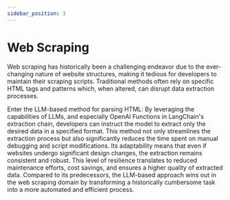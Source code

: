 ```yaml
---
sidebar_position: 3
---
```


# Web Scraping

Web scraping has historically been a challenging endeavor due to the ever-changing nature of website structures, making it tedious for developers to maintain their scraping scripts. Traditional methods often rely on specific HTML tags and patterns which, when altered, can disrupt data extraction processes.

Enter the LLM-based method for parsing HTML: By leveraging the capabilities of LLMs, and especially OpenAI Functions in LangChain's extraction chain, developers can instruct the model to extract only the desired data in a specified format. This method not only streamlines the extraction process but also significantly reduces the time spent on manual debugging and script modifications. Its adaptability means that even if websites undergo significant design changes, the extraction remains consistent and robust. This level of resilience translates to reduced maintenance efforts, cost savings, and ensures a higher quality of extracted data. Compared to its predecessors, the LLM-based approach wins out in the web scraping domain by transforming a historically cumbersome task into a more automated and efficient process.
